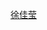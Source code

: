 {{Userbox
  |id=[[File:Lala Hsu, 2011 (cropped).jpg|35px]]
  |id-s=
  |id-c=#ffffff
  |info=这位用户是'''[[徐佳莹]]'''的歌迷
  |info-c=#87cefa
  |info-s=12
  |border-c=#000000
  |usercategory=喜欢徐佳莹的维基人
  |nocat={{{nocat|}}}
}}<noinclude>
[[Category:艺人用户框模板|徐佳莹]]</noinclude>